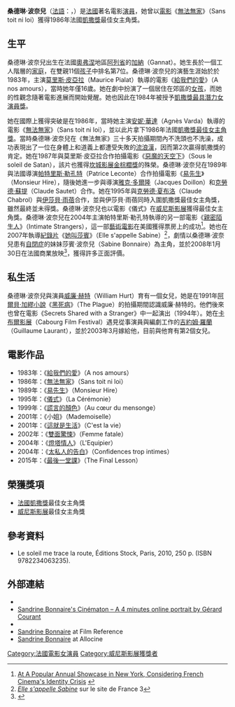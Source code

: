 {{Infobox entertainer
| name = 桑德琳·波奈兒
| image = Sandrine Bonnaire 66ème Festival de Venise (Mostra) 1 cropped.jpg
| caption = 2009年[[威尼斯影展|威尼斯影展]]上的桑德琳·波奈兒
| type = 女演员
| birthdate = {{birth date and age|1967|5|31}}
| location = {{FRA}}[[奧弗涅|奧弗涅]]地區[[阿列省|阿列省]][[加納|加納]]（Gannat）
| yearsactive = 1982年至今
| birthname = 
| restingplace = 
| restingplacecoordinates = 
| spouse = [[吉約姆·羅蘭|吉約姆·羅蘭]]（Guillaume Laurant）
| partner = 
| children = 
| parents = 
| influences = 
| influenced = 
| website = 
| imdb_id = 
| academyawards = 
| baftaawards = 
| afiawards = 
| arielaward = 
| cesarawards = '''最佳女主角獎''' <br>1986年 《[[無法無家|無法無家]]》<br>'''最具潛力女演員獎''' <br>1984年 《[[給我們的愛|給我們的愛]]》
| emmyawards = 
| filmfareawards = 
| geminiawards = 
| goldenglobeawards = 
| goldenraspberryawards = 
| goyaawards = 
| grammyawards = 
| iftaawards = 
| laurenceolivierawards = 
| naacpimageawards = 
| nationalfilmawards = 
| sagawards = 
| tonyawards = 
| awards = '''[[威尼斯影展|威尼斯影展]]最佳女主角獎'''<br>1995年 《[[儀式|儀式]]》
}}

'''桑德琳·波奈兒'''（[[法語|法語]]：{{lang|fr|'''Sandrine Bonnaire'''}}，{{bd|1967年|5月31日||}}）是[[法國|法國]]著名電影[[演員|演員]]，她曾以[[電影|電影]]《[[無法無家|無法無家]]》（Sans toit ni loi）獲得1986年法國[[凱撒獎|凱撒獎]]最佳女主角獎。

==生平==
桑德琳·波奈兒出生在法國[[奧弗涅|奧弗涅]]地區[[阿列省|阿列省]]的[[加納|加納]]（Gannat）。她生長於一個工人階層的[[家庭|家庭]]，在雙親11個[[孩子|孩子]]中排名第7位。桑德琳·波奈兒的演藝生涯始於於1983年，主演[[莫里斯·皮亞拉|莫里斯·皮亞拉]]（Maurice Pialat）執導的電影《[[給我們的愛|給我們的愛]]》（A nos amours），當時她年僅16歲。她在劇中扮演了一個居住在郊區的[[女孩|女孩]]，而她的性觀念隨著電影進展而開始覺醒。她也因此在1984年被授予[[凱撒獎最具潛力女演員獎|凱撒獎最具潛力女演員獎]]。

她在國際上獲得突破是在1986年，當時她主演[[阿涅斯·瓦尔达|安妮·華達]]（Agnès Varda）執導的電影《[[無法無家|無法無家]]》（Sans toit ni loi），並以此片拿下1986年法國[[凱撒獎最佳女主角獎|凱撒獎最佳女主角獎]]。當時桑德琳·波奈兒在《無法無家》三十多天拍攝期間內不洗頭也不洗澡，成功表現出了一位在身體上和道義上都遭受失敗的[[流浪漢|流浪漢]]，因而第2次贏得凱撒獎的肯定。她在1987年與莫里斯·皮亞拉合作拍攝電影《[[惡魔的天空下|惡魔的天空下]]》（Sous le soleil de Satan），該片也獲得[[坎城影展|坎城影展]][[金棕櫚獎|金棕櫚獎]]的殊榮。桑德琳·波奈兒在1989年與法國導演[[帕特里斯·勒孔特|帕特里斯·勒孔特]]（Patrice Leconte）合作拍攝電影《[[易先生|易先生]]》（Monsieur Hire），隨後她進一步與導演[[雅克·多爾隆|雅克·多爾隆]]（Jacques Doillon）和[[克勞德·蘇提|克勞德·蘇提]]（Claude Sautet）合作。她在1995年與[[克勞德·夏布洛|克勞德·夏布洛]]（Claude Chabrol）與[[伊莎貝·雨蓓|伊莎貝·雨蓓]]合作，並與伊莎貝·雨蓓同時入圍凱撒獎最佳女主角獎，雖然最終並未得獎。桑德琳·波奈兒也以電影《儀式》在[[威尼斯影展|威尼斯影展]]獲得最佳女主角獎。桑德琳·波奈兒在2004年主演帕特里斯·勒孔特執導的另一部電影《[[親密陌生人|親密陌生人]]》（Intimate Strangers），這一部[[藝術電影|藝術電影]]在美國獲得票房上的成功<ref>[http://www.indiewire.com/biz/biz_050316world.html At A Popular Annual Showcase in New York, Considering French Cinema's Identity Crisis<!-- Bot generated title -->] {{webarchive|url=https://web.archive.org/web/20070807171055/http://www.indiewire.com/biz/biz_050316world.html |date=2007-08-07 }}</ref>。她也在2007年執導[[紀錄片|紀錄片]]《[[她叫莎賓|她叫莎賓]]》（Elle s'appelle Sabine）<ref>[http://programmes.france3.fr/elle-s-appelle-sabine/index.php?numsite=135&page=article&id_article=298&id_rubrique=153 ''Elle s'appelle Sabine''] {{Wayback|url=http://programmes.france3.fr/elle-s-appelle-sabine/index.php?numsite=135&page=article&id_article=298&id_rubrique=153 |date=20100524105935 }} sur le site de France 3</ref>，劇情以桑德琳·波奈兒患有[[自閉症|自閉症]]的妹妹莎賓·波奈兒（Sabine Bonnaire）為主角，並於2008年1月30日在法國商業放映<ref>{{Cite web |url=http://www.evene.fr/cinema/films/elle-s-appelle-sabine-9212.php |title=Elle s’appelle Sabine - film de Sandrine Bonnaire - Cinéma - EVENE<!-- Titre généré automatiquement --> |accessdate=2011-03-04 |archive-date=2010-11-12 |archive-url=https://web.archive.org/web/20101112145539/http://www.evene.fr/cinema/films/elle-s-appelle-sabine-9212.php |dead-url=no }}</ref>，獲得許多正面評價。

==私生活==
桑德琳·波奈兒與演員[[威廉·赫特|威廉·赫特]]（William Hurt）育有一個女兒，她是在1991年[[阿爾貝·加繆|阿爾貝·加繆]][[小說|小說]]《[[黑死病|黑死病]]》（The Plague）的拍攝期間認識威廉·赫特的。他們後來也曾在電影《Secrets Shared with a Stranger》中一起演出（1994年）。她在[[卡布爾影展|卡布爾影展]]（Cabourg Film Festival）遇見從事演員與編劇工作的[[吉約姆·羅蘭|吉約姆·羅蘭]]（Guillaume Laurant），並於2003年3月嫁給他，目前與他育有第2個女兒。

== 電影作品 ==
* 1983年：《[[給我們的愛|給我們的愛]]》（A nos amours）
* 1986年：《[[無法無家|無法無家]]》（Sans toit ni loi）
* 1989年：《[[易先生|易先生]]》（Monsieur Hire）
* 1995年：《[[儀式|儀式]]》（La Cérémonie）
* 1999年：《[[謊言的顏色|謊言的顏色]]》（Au cœur du mensonge）
* 2001年：《小姐》（Mademoiselle）
* 2001年：《[[這就是生活|這就是生活]]》（C'est la vie）
* 2002年：《[[雙面驚悚|雙面驚悚]]》（Femme fatale）
* 2004年：《[[燈塔情人|燈塔情人]]》（L'Equipier）
* 2004年：《[[太私人的告白|太私人的告白]]》（Confidences trop intimes）
* 2015年：《[[最後一堂課|最後一堂課]]》（The Final Lesson）

== 榮獲獎項 ==
* [[法國|法國]][[凱撒獎|凱撒獎]]最佳女主角獎
* [[威尼斯影展|威尼斯影展]]最佳女主角獎

==參考資料==
{{Reflist}}
*Le soleil me trace la route, Éditions Stock, Paris, 2010, 250 p. (ISBN 9782234063235).

==外部連結==
{{Commons category}}
* {{IMDb name|94789}}
* [http://www.gerardcourant.com/projection.php?t=c&film=238 Sandrine Bonnaire's Cinématon – A 4 minutes online portrait by Gérard Courant] {{Wayback|url=http://www.gerardcourant.com/projection.php?t=c&film=238 |date=20110711090513 }}
* {{AllMovie name|7291}}
* [http://www.filmreference.com/Actors-and-Actresses-Bo-Ca/Bonnaire-Sandrine.html Sandrine Bonnaire] {{Wayback|url=http://www.filmreference.com/Actors-and-Actresses-Bo-Ca/Bonnaire-Sandrine.html |date=20110706161748 }} at Film Reference
* [http://www.allocine.fr/personne/fichepersonne_gen_cpersonne=1856.html Sandrine Bonnaire] {{Wayback|url=http://www.allocine.fr/personne/fichepersonne_gen_cpersonne=1856.html |date=20110722211951 }} at Allocine

{{凱薩獎最佳女主角獎}}
{{凱薩獎最有潛力女演員獎}}
{{威尼斯影展最佳女演員獎}}
{{洛杉磯影評人協會獎最佳女主角}}
{{Authority control}}
{{DEFAULTSORT:Bonnaire, Sandrine}}
[[Category:法國電影女演員|Category:法國電影女演員]]
[[Category:威尼斯影展獲獎者|Category:威尼斯影展獲獎者]]